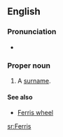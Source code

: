 ==English==

===Pronunciation===
* {{rhymes|ɛrəs}}

===Proper noun===
{{en-proper noun}}

# A [[surname]].

====See also====
*[[Ferris wheel]]

[[sr:Ferris]]
